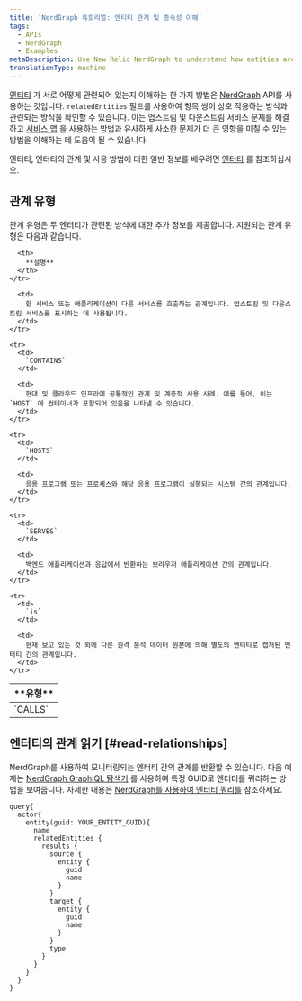 ```yaml
---
title: 'NerdGraph 튜토리얼: 엔티티 관계 및 종속성 이해'
tags:
  - APIs
  - NerdGraph
  - Examples
metaDescription: Use New Relic NerdGraph to understand how entities are related.
translationType: machine
---
```


[엔티티](/docs/new-relic-one/use-new-relic-one/core-concepts/what-entity-new-relic) 가 서로 어떻게 관련되어 있는지 이해하는 한 가지 방법은 [NerdGraph](/docs/introduction-new-relic-graphql) API를 사용하는 것입니다. `relatedEntities` 필드를 사용하여 항목 쌍이 상호 작용하는 방식과 관련되는 방식을 확인할 수 있습니다. 이는 업스트림 및 다운스트림 서비스 문제를 해결하고 [서비스 맵](/docs/service-maps-dependencies-new-relic-one) 을 사용하는 방법과 유사하게 사소한 문제가 더 큰 영향을 미칠 수 있는 방법을 이해하는 데 도움이 될 수 있습니다.

엔터티, 엔터티의 관계 및 사용 방법에 대한 일반 정보를 배우려면 [엔터티](/docs/new-relic-one/use-new-relic-one/core-concepts/what-entity-new-relic) 를 참조하십시오.

## 관계 유형

관계 유형은 두 엔터티가 관련된 방식에 대한 추가 정보를 제공합니다. 지원되는 관계 유형은 다음과 같습니다.

<table>
  <thead>
    <tr>
      <th style={{ width: "200px" }}>
        **유형**
      </th>

      <th>
        **설명**
      </th>
    </tr>
  </thead>

  <tbody>
    <tr>
      <td>
        `CALLS`
      </td>

      <td>
        한 서비스 또는 애플리케이션이 다른 서비스를 호출하는 관계입니다. 업스트림 및 다운스트림 서비스를 표시하는 데 사용됩니다.
      </td>
    </tr>

    <tr>
      <td>
        `CONTAINS`
      </td>

      <td>
        현대 및 클라우드 인프라에 공통적인 관계 및 계층적 사용 사례. 예를 들어, 이는 `HOST` 에 컨테이너가 포함되어 있음을 나타낼 수 있습니다.
      </td>
    </tr>

    <tr>
      <td>
        `HOSTS`
      </td>

      <td>
        응용 프로그램 또는 프로세스와 해당 응용 프로그램이 실행되는 시스템 간의 관계입니다.
      </td>
    </tr>

    <tr>
      <td>
        `SERVES`
      </td>

      <td>
        백엔드 애플리케이션과 응답에서 반환하는 브라우저 애플리케이션 간의 관계입니다.
      </td>
    </tr>

    <tr>
      <td>
        `is`
      </td>

      <td>
        현재 보고 있는 것 외에 다른 원격 분석 데이터 원본에 의해 별도의 엔터티로 캡처된 엔터티 간의 관계입니다.
      </td>
    </tr>
  </tbody>
</table>

## 엔터티의 관계 읽기 [#read-relationships]

NerdGraph를 사용하여 모니터링되는 엔터티 간의 관계를 반환할 수 있습니다. 다음 예제는 [NerdGraph GraphiQL 탐색기](https://api.newrelic.com/graphiql) 를 사용하여 특정 GUID로 엔터티를 쿼리하는 방법을 보여줍니다. 자세한 내용은 [NerdGraph를 사용하여 엔터티 쿼리를](/docs/apis/graphql-api/tutorials/use-new-relic-graphql-api-query-entities) 참조하세요.

```
query{
  actor{
    entity(guid: YOUR_ENTITY_GUID){
      name
      relatedEntities {
        results {
          source {
            entity {
              guid
              name
            }
          }
          target {
            entity {
              guid
              name
            }
          }
          type
        }
      }
    }
  }
}
```